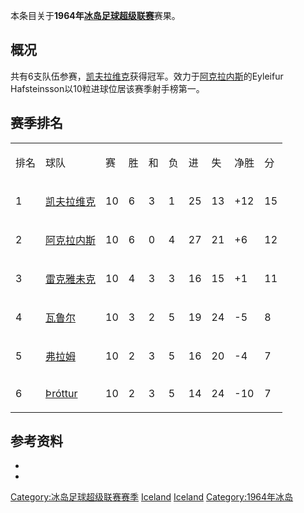本条目关于'''1964年[[冰岛足球超级联赛|冰岛足球超级联赛]]'''赛果。

==概况==
共有6支队伍参赛，[[凯夫拉维克足球俱乐部|凯夫拉维克]]获得冠军。效力于[[阿克拉内斯竞技俱乐部|阿克拉内斯]]的Eyleifur Hafsteinsson以10粒进球位居该赛季射手榜第一。

==赛季排名==
{| class="wikitable" style="text-align: center;"
|排名||球队||赛||胜||和||负||进||失||净胜||分
|-bgcolor="#ffff99"
|1||[[凯夫拉维克足球俱乐部|凯夫拉维克]]||10||6||3||1||25||13||+12||15
|-
|2||[[阿克拉内斯竞技俱乐部|阿克拉内斯]]||10||6||0||4||27||21||+6||12
|-
|3||[[雷克雅未克足球俱乐部|雷克雅未克]]||10||4||3||3||16||15||+1||11
|-
|4||[[瓦鲁尔足球俱乐部|瓦鲁尔]]||10||3||2||5||19||24||-5||8
|-
|5||[[弗拉姆足球俱乐部|弗拉姆]]||10||2||3||5||16||20||-4||7
|-bgcolor=#ffcccc
|6||[[Knattspyrnufélagið_Þróttur|Þróttur]]||10||2||3||5||14||24||-10||7
|}

==参考资料==
* {{cite web |title=Iceland Final League Tables 1912-1998 |url=http://www.rsssf.com/tablesi/ijshist.html |publisher=[[RSSSF|RSSSF]] |accessdate=2018-06-18 |archive-date=2019-12-25 |archive-url=https://web.archive.org/web/20191225230011/http://rsssf.com/tablesi/ijshist.html |dead-url=no }}
* {{cite web |title=Iceland - Topscorers |url=http://www.rsssf.com/tablesi/ijstops.html |website=www.rsssf.com |publisher=[[RSSSF|RSSSF]] |accessdate=2018-06-18 |archive-date=2019-04-07 |archive-url=https://web.archive.org/web/20190407162501/http://www.rsssf.com/tablesi/ijstops.html |dead-url=no }}

{{冰岛足球超级联赛赛季}}
{{1963–64 in European football (UEFA)}}
{{1964–65 in European football (UEFA)}}


[[Category:冰岛足球超级联赛赛季|Category:冰岛足球超级联赛赛季]]
[[Category:1964年至1965年本土足球联赛|Iceland]] 
[[Category:1963年至1964年本土足球联赛|Iceland]] 
[[Category:1964年冰岛|Category:1964年冰岛]]